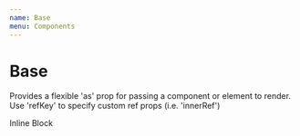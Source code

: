 ```yaml
---
name: Base
menu: Components
---
```



# Base

Provides a flexible 'as' prop for passing a component or element to render.
Use 'refKey' to specify custom ref props (i.e. 'innerRef')

<Playground>
	<Base as="span">Inline</Base>
	<Base as="div">Block</Base>
</Playground>